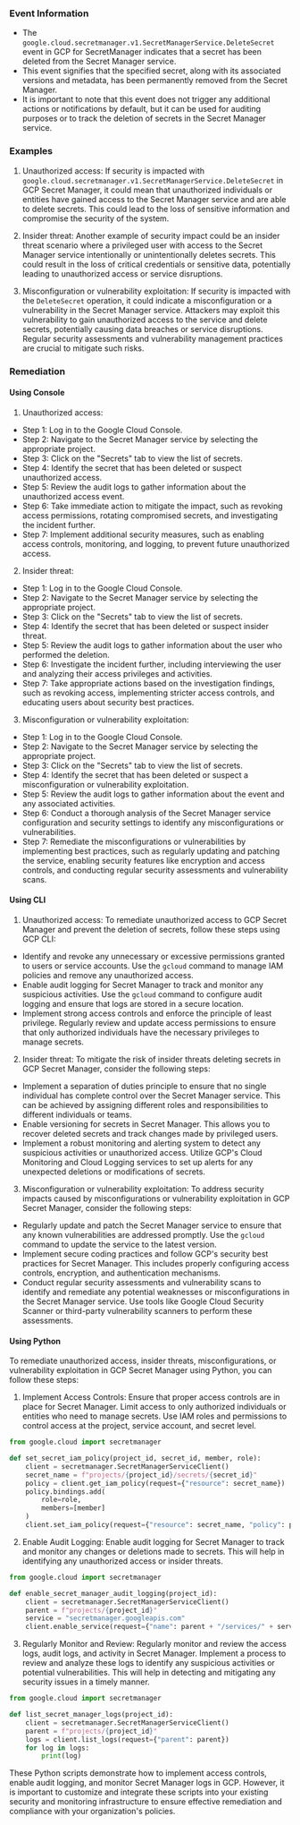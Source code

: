 
### Event Information

- The `google.cloud.secretmanager.v1.SecretManagerService.DeleteSecret` event in GCP for SecretManager indicates that a secret has been deleted from the Secret Manager service.
- This event signifies that the specified secret, along with its associated versions and metadata, has been permanently removed from the Secret Manager.
- It is important to note that this event does not trigger any additional actions or notifications by default, but it can be used for auditing purposes or to track the deletion of secrets in the Secret Manager service.


### Examples

1. Unauthorized access: If security is impacted with `google.cloud.secretmanager.v1.SecretManagerService.DeleteSecret` in GCP Secret Manager, it could mean that unauthorized individuals or entities have gained access to the Secret Manager service and are able to delete secrets. This could lead to the loss of sensitive information and compromise the security of the system.

2. Insider threat: Another example of security impact could be an insider threat scenario where a privileged user with access to the Secret Manager service intentionally or unintentionally deletes secrets. This could result in the loss of critical credentials or sensitive data, potentially leading to unauthorized access or service disruptions.

3. Misconfiguration or vulnerability exploitation: If security is impacted with the `DeleteSecret` operation, it could indicate a misconfiguration or a vulnerability in the Secret Manager service. Attackers may exploit this vulnerability to gain unauthorized access to the service and delete secrets, potentially causing data breaches or service disruptions. Regular security assessments and vulnerability management practices are crucial to mitigate such risks.

### Remediation

#### Using Console

1. Unauthorized access:
- Step 1: Log in to the Google Cloud Console.
- Step 2: Navigate to the Secret Manager service by selecting the appropriate project.
- Step 3: Click on the "Secrets" tab to view the list of secrets.
- Step 4: Identify the secret that has been deleted or suspect unauthorized access.
- Step 5: Review the audit logs to gather information about the unauthorized access event.
- Step 6: Take immediate action to mitigate the impact, such as revoking access permissions, rotating compromised secrets, and investigating the incident further.
- Step 7: Implement additional security measures, such as enabling access controls, monitoring, and logging, to prevent future unauthorized access.

2. Insider threat:
- Step 1: Log in to the Google Cloud Console.
- Step 2: Navigate to the Secret Manager service by selecting the appropriate project.
- Step 3: Click on the "Secrets" tab to view the list of secrets.
- Step 4: Identify the secret that has been deleted or suspect insider threat.
- Step 5: Review the audit logs to gather information about the user who performed the deletion.
- Step 6: Investigate the incident further, including interviewing the user and analyzing their access privileges and activities.
- Step 7: Take appropriate actions based on the investigation findings, such as revoking access, implementing stricter access controls, and educating users about security best practices.

3. Misconfiguration or vulnerability exploitation:
- Step 1: Log in to the Google Cloud Console.
- Step 2: Navigate to the Secret Manager service by selecting the appropriate project.
- Step 3: Click on the "Secrets" tab to view the list of secrets.
- Step 4: Identify the secret that has been deleted or suspect a misconfiguration or vulnerability exploitation.
- Step 5: Review the audit logs to gather information about the event and any associated activities.
- Step 6: Conduct a thorough analysis of the Secret Manager service configuration and security settings to identify any misconfigurations or vulnerabilities.
- Step 7: Remediate the misconfigurations or vulnerabilities by implementing best practices, such as regularly updating and patching the service, enabling security features like encryption and access controls, and conducting regular security assessments and vulnerability scans.

#### Using CLI

1. Unauthorized access: To remediate unauthorized access to GCP Secret Manager and prevent the deletion of secrets, follow these steps using GCP CLI:

- Identify and revoke any unnecessary or excessive permissions granted to users or service accounts. Use the `gcloud` command to manage IAM policies and remove any unauthorized access.
- Enable audit logging for Secret Manager to track and monitor any suspicious activities. Use the `gcloud` command to configure audit logging and ensure that logs are stored in a secure location.
- Implement strong access controls and enforce the principle of least privilege. Regularly review and update access permissions to ensure that only authorized individuals have the necessary privileges to manage secrets.

2. Insider threat: To mitigate the risk of insider threats deleting secrets in GCP Secret Manager, consider the following steps:

- Implement a separation of duties principle to ensure that no single individual has complete control over the Secret Manager service. This can be achieved by assigning different roles and responsibilities to different individuals or teams.
- Enable versioning for secrets in Secret Manager. This allows you to recover deleted secrets and track changes made by privileged users.
- Implement a robust monitoring and alerting system to detect any suspicious activities or unauthorized access. Utilize GCP's Cloud Monitoring and Cloud Logging services to set up alerts for any unexpected deletions or modifications of secrets.

3. Misconfiguration or vulnerability exploitation: To address security impacts caused by misconfigurations or vulnerability exploitation in GCP Secret Manager, consider the following steps:

- Regularly update and patch the Secret Manager service to ensure that any known vulnerabilities are addressed promptly. Use the `gcloud` command to update the service to the latest version.
- Implement secure coding practices and follow GCP's security best practices for Secret Manager. This includes properly configuring access controls, encryption, and authentication mechanisms.
- Conduct regular security assessments and vulnerability scans to identify and remediate any potential weaknesses or misconfigurations in the Secret Manager service. Use tools like Google Cloud Security Scanner or third-party vulnerability scanners to perform these assessments.

#### Using Python

To remediate unauthorized access, insider threats, misconfigurations, or vulnerability exploitation in GCP Secret Manager using Python, you can follow these steps:

1. Implement Access Controls: Ensure that proper access controls are in place for Secret Manager. Limit access to only authorized individuals or entities who need to manage secrets. Use IAM roles and permissions to control access at the project, service account, and secret level.

```python
from google.cloud import secretmanager

def set_secret_iam_policy(project_id, secret_id, member, role):
    client = secretmanager.SecretManagerServiceClient()
    secret_name = f"projects/{project_id}/secrets/{secret_id}"
    policy = client.get_iam_policy(request={"resource": secret_name})
    policy.bindings.add(
        role=role,
        members=[member]
    )
    client.set_iam_policy(request={"resource": secret_name, "policy": policy})
```

2. Enable Audit Logging: Enable audit logging for Secret Manager to track and monitor any changes or deletions made to secrets. This will help in identifying any unauthorized access or insider threats.

```python
from google.cloud import secretmanager

def enable_secret_manager_audit_logging(project_id):
    client = secretmanager.SecretManagerServiceClient()
    parent = f"projects/{project_id}"
    service = "secretmanager.googleapis.com"
    client.enable_service(request={"name": parent + "/services/" + service})
```

3. Regularly Monitor and Review: Regularly monitor and review the access logs, audit logs, and activity in Secret Manager. Implement a process to review and analyze these logs to identify any suspicious activities or potential vulnerabilities. This will help in detecting and mitigating any security issues in a timely manner.

```python
from google.cloud import secretmanager

def list_secret_manager_logs(project_id):
    client = secretmanager.SecretManagerServiceClient()
    parent = f"projects/{project_id}"
    logs = client.list_logs(request={"parent": parent})
    for log in logs:
        print(log)
```

These Python scripts demonstrate how to implement access controls, enable audit logging, and monitor Secret Manager logs in GCP. However, it is important to customize and integrate these scripts into your existing security and monitoring infrastructure to ensure effective remediation and compliance with your organization's policies.

